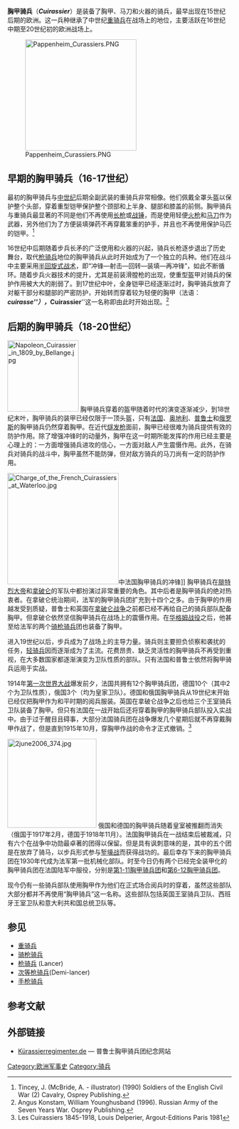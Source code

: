 '''胸甲骑兵'''（'''''Cuirassier'''''）是装备了胸甲、马刀和火器的骑兵，最早出现在15世纪后期的欧洲。这一兵种继承了中世纪[[重骑兵|重骑兵]]在战场上的地位，主要活跃在16世纪中期至20世纪初的欧洲战场上。

[[File:Pappenheim_Curassiers.PNG|250px]]
==早期的胸甲骑兵（16-17世纪）==

最初的胸甲骑兵与[[中世纪|中世纪]]后期全副武装的重骑兵非常相像。他们佩戴全罩头盔以保护整个头部，穿着重型铠甲保护整个颈部和上半身、腿部和膝盖的前侧。胸甲骑兵与重骑兵最显著的不同是他们不再使用[[长枪|长枪]]或[[战锤|战锤]]，而是使用轻便[[火枪|火枪]]和[[马刀|马刀]]作为武器，另外他们为了方便装填弹药不再穿戴笨重的护手，并且也不再使用保护马匹的铠甲。<ref>Tincey, J. (McBride, A. - illustrator) (1990) Soldiers of the English Civil War (2) Cavalry, Osprey Publishing.</ref>

16世纪中后期随着步兵长矛的广泛使用和火器的兴起，骑兵长枪逐步退出了历史舞台，取代[[枪骑兵|枪骑兵]]地位的胸甲骑兵从此时开始成为了一个独立的兵种。他们在战斗中主要采用[[半回旋式战术|半回旋式战术]]，即“冲锋—射击—回转—装填—再冲锋”，如此不断循环。随着步兵火器技术的提升，尤其是前装滑膛枪的出现，使重型盔甲对骑兵的保护作用被大大的削弱了。到17世纪中叶，全身铠甲已经逐渐过时，胸甲骑兵放弃了对躯干部分和腿部的严密防护，开始转而穿着较为轻便的胸甲（法语：'''''cuirasse'''''），'''''Cuirassier'''''这一名称即由此时开始出现。<ref>Angus Konstam, William Younghusband (1996). Russian Army of the Seven Years War. Osprey Publishing.</ref>

==后期的胸甲骑兵（18-20世纪）==

[[File:Napoleon_Cuirassier_in_1809_by_Bellange.jpg|160px]]
胸甲骑兵穿着的盔甲随着时代的演变逐渐减少，到18世纪末叶，胸甲骑兵的装甲已经仅限于一顶头盔，只有[[法国|法国]]、[[奥地利|奥地利]]、[[普鲁士|普鲁士]]和[[俄罗斯|俄罗斯]]的胸甲骑兵仍然穿着胸甲。在近代[[燧发枪|燧发枪]]面前，胸甲已经很难为骑兵提供有效的防护作用。除了增强冲锋时的动量外，胸甲在这一时期所能发挥的作用已经主要是心理上的：一方面增强骑兵进攻的信心，一方面对敌人产生震慑作用。此外，在骑兵对骑兵的战斗中，胸甲虽然不能防弹，但对敌方骑兵的马刀尚有一定的防护作用。

[[File:Charge_of_the_French_Cuirassiers_at_Waterloo.jpg|250px]]中法国胸甲骑兵的冲锋]]
胸甲骑兵在[[腓特烈大帝|腓特烈大帝]]和[[拿破仑|拿破仑]]的军队中都扮演过非常重要的角色。其中后者是胸甲骑兵的绝对热衷者。在拿破仑统治期间，法军的胸甲骑兵团扩充到十四个之多。由于胸甲的作用越发受到质疑，普鲁士和英国在[[拿破仑战争|拿破仑战争]]之前都已经不再给自己的骑兵部队配备胸甲。但拿破仑依然坚信胸甲骑兵在战场上的震慑作用。在[[华格姆战役|华格姆战役]]之后，他甚至给法军的两个[[骑枪骑兵|骑枪骑兵]]团也装备了胸甲。

进入19世纪以后，步兵成为了战场上的主导力量。骑兵则主要担负侦察和袭扰的任务，[[轻骑兵|轻骑兵]]因而逐渐成为了主流。花费昂贵、缺乏灵活性的胸甲骑兵不再受到重视，在大多数国家都逐渐演变为卫队性质的部队。只有法国和普鲁士依然将胸甲骑兵运用于实战。

1914年[[第一次世界大战|第一次世界大战]]爆发前夕，法国共拥有12个胸甲骑兵团，德国10个（其中2个为卫队性质），俄国3个（均为皇家卫队）。德国和俄国胸甲骑兵从19世纪末开始已经仅把胸甲作为和平时期的阅兵服装。英国在拿破仑战争之后也给三个王室骑兵卫队装备了胸甲。但只有法国在一战开始后还将穿着胸甲的胸甲骑兵部队投入实战中。由于过于醒目且碍事，大部分法国骑兵团在战争爆发几个星期后就不再穿戴胸甲作战了，但是直到1915年10月，穿胸甲作战的命令才正式撤销。<ref>Les Cuirassiers 1845-1918, Louis Delperier, Argout-Editions Paris 1981</ref>

[[File:2june2006_374.jpg|200px]]
俄国和德国的胸甲骑兵随着皇室被推翻而消失（俄国于1917年2月，德国于1918年11月）。法国胸甲骑兵在一战结束后被裁减，只有六个在战争中功勋最卓著的团得以保留。但是具有讽刺意味的是，其中的五个团是在放弃了骑马，以步兵形式参与[[堑壕战|堑壕战]]而获得战功的。最后幸存下来的胸甲骑兵团在1930年代成为法军第一批机械化部队。时至今日仍有两个已经完全装甲化的胸甲骑兵团在法国陆军中服役，分别是[[第1-11胸甲骑兵团|第1-11胸甲骑兵团]]和[[第6-12胸甲骑兵团|第6-12胸甲骑兵团]]。

现今仍有一些骑兵部队使用胸甲作为他们在正式场合阅兵时的穿着，虽然这些部队大部分都并不再使用“胸甲骑兵”这一名称。这些部队包括英国王室骑兵卫队、西班牙王室卫队和意大利共和国总统卫队等。

==参见==
*[[重骑兵|重骑兵]]
*[[骑枪骑兵|骑枪骑兵]] 
*[[枪骑兵|枪骑兵]] (Lancer)
*[[次等枪骑兵|次等枪骑兵]](Demi-lancer)
*[[手枪骑兵|手枪骑兵]]

== 参考文献 ==
{{Reflist}}

==外部链接==
* [http://www.kuerassierregimenter.de/ Kürassierregimenter.de] — 普鲁士胸甲骑兵团纪念网站

[[Category:欧洲军事史|Category:欧洲军事史]]
[[Category:骑兵|Category:骑兵]]